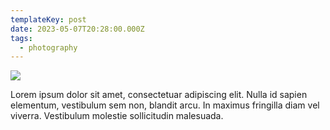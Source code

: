 ```yaml
---
templateKey: post
date: 2023-05-07T20:28:00.000Z
tags:
  - photography
---
```

![](../../static/assets/20230507-IMG_5854.jpg)

Lorem ipsum dolor sit amet, consectetuar adipiscing elit. Nulla id sapien elementum, vestibulum sem non, blandit arcu. In maximus fringilla diam vel viverra. Vestibulum molestie sollicitudin malesuada.